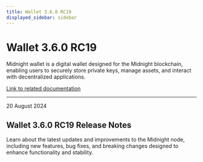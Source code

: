 ```yaml
---
title: Wallet 3.6.0 RC19
displayed_sidebar: sidebar
---
```


# Wallet 3.6.0 RC19

Midnight wallet is a digital wallet designed for the Midnight blockchain, enabling users to securely store private keys, manage assets, and interact with decentralized applications.

[Link to related documentation](../../learn/introduction/wallets)

---

<div 
  style={{
    marginTop: '0',
    fontSize: '1rem',
    fontWeight: 'normal',
    marginBottom: '0.5rem'
  }}
>
  20 August 2024
</div>

## Wallet 3.6.0 RC19 Release Notes

Learn about the latest updates and improvements to the Midnight node, including new features, bug fixes, and breaking changes designed to enhance functionality and stability.
